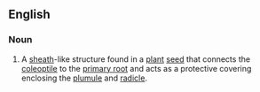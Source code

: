 ==English==

===Noun===
{{en-noun|coleorhizae}}
# A [[sheath]]-like structure found in a [[plant]] [[seed]] that connects the [[coleoptile]] to the [[primary root]] and acts as a protective covering enclosing the [[plumule]] and [[radicle]].